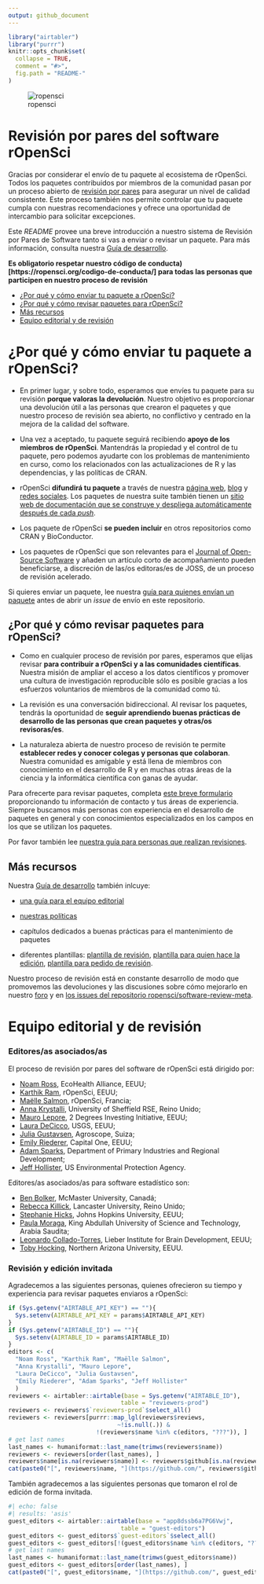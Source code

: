 ```yaml
---
output: github_document
---
```


```r
library("airtabler")
library("purrr")
knitr::opts_chunk$set(
  collapse = TRUE,
  comment = "#>",
  fig.path = "README-"
)
```

![ropensci](icon_lettering_color.png)

# Revisión por pares del software rOpenSci

<!-- README.md se genera a partir de README.Rmd. Por favor, edita ese archivo -->

Gracias por considerar el envío de tu paquete al ecosistema de rOpenSci.
Todos los paquetes contribuidos por miembros de la comunidad pasan por un proceso abierto de [revisión por pares](https://ropensci.org/blog/2017/09/01/nf-softwarereview/) para asegurar un nivel de calidad consistente. 
Este proceso también nos permite controlar que tu paquete cumpla con nuestras recomendaciones y ofrece una oportunidad de intercambio para solicitar excepciones. 

Este *README* provee una breve introducción a nuestro sistema de Revisión por Pares de Software tanto si vas a enviar o revisar un paquete. 
Para más información, consulta nuestra [Guía de desarrollo](https://devdevguide.netlify.app/es/index.es.html).

**Es obligatorio respetar nuestro código de conducta)[https://ropensci.org/codigo-de-conducta/] para todas las personas que participen en nuestro proceso de revisión**

* [¿Por qué y cómo enviar tu paquete a rOpenSci?](#why-submit)
* [¿Por qué y cómo revisar paquetes para rOpenSci?](#why-review)
* [Más recursos](#further)
* [Equipo editorial y de revisión](#editors)

# <a href="#why-submit" name="why-submit"></a>¿Por qué y cómo enviar tu paquete a rOpenSci?

-   En primer lugar, y sobre todo, esperamos que envíes tu paquete para su revisión **porque valoras la devolución**.
    Nuestro objetivo es proporcionar una devolución útil a las personas que crearon el paquetes y que nuestro proceso de revisión sea abierto, no conflictivo y centrado en la mejora de la calidad del software.
    
-   Una vez a aceptado, tu paquete seguirá recibiendo **apoyo de los miembros de rOpenSci**. 
    Mantendrás la propiedad y el control de tu paquete, pero podemos ayudarte con los problemas de mantenimiento en curso, como los relacionados con las actualizaciones de R y las dependencias, y las políticas de CRAN.  

-   rOpenSci **difundirá tu paquete** a través de nuestra [página web](https://ropensci.org/packages/), [blog](https://ropensci.org/blog/) y [redes sociales](https://twitter.com/ropensci). Los paquetes de nuestra suite también tienen un [sitio web de documentación que se construye y despliega automáticamente después de cada _push_](#docsropensci).

-   Los paquete de rOpenSci **se pueden incluir** en otros repositorios como CRAN y BioConductor.

-   Los paquetes de rOpenSci que son relevantes para el [Journal of Open-Source Software](https://joss.theoj.org/) y añaden un artículo corto de acompañamiento pueden beneficiarse, a discreción de las/os editoras/es de JOSS, de un proceso de revisión acelerado.

    
Si quieres enviar un paquete, lee nuestra [guía para quienes envían un paquete](https://devdevguide.netlify.app/es/softwarereview_author.es.html) antes de abrir un *issue* de envío en este repositorio.

## <a href="#why-review" name="why-review"></a>¿Por qué y cómo revisar paquetes para rOpenSci?


-   Como en cualquier proceso de revisión por pares, esperamos que elijas revisar **para contribuir a rOpenSci y a las comunidades científicas**.
    Nuestra misión de ampliar el acceso a los datos científicos y promover una cultura de investigación reproducible sólo es posible gracias a los esfuerzos voluntarios de miembros de la comunidad como tú.

-   La revisión es una conversación bidireccional.
    Al revisar los paquetes, tendrás la oportunidad de **seguir aprendiendo buenas prácticas de desarrollo de las personas que crean paquetes y otras/os revisoras/es**.
-   La naturaleza abierta de nuestro proceso de revisión te permite **establecer redes y conocer colegas y personas que colaboran**. 
    Nuestra comunidad es amigable y está llena de miembros con conocimiento en el desarrollo de R y en muchas otras áreas de la ciencia y la informática científica con ganas de ayudar.

Para ofrecerte para revisar paquetes, completa [este breve formulario](https://ropensci.org/software-reviewer/) proporcionando tu información de contacto y tus áreas de experiencia. 
Siempre buscamos más personas con experiencia en el desarrollo de paquetes en general y con conocimientos especializados en los campos en los que se utilizan los paquetes.
   
Por favor también lee [nuestra guía para personas que realizan revisiones](https://devdevguide.netlify.app/es/softwarereview_reviewer.es.html).

## <a href="#further" name="further"></a>Más recursos

Nuestra [Guía de desarrollo](https://devdevguide.netlify.app/es/index.es.html) también inlcuye:

* [una guía para el equipo editorial](https://devdevguide.netlify.app/es/softwarereview_editor.es.html)

* [nuestras políticas](https://devdevguide.netlify.app/es/softwarereview_policies.es.html)

* capítulos dedicados a buenas prácticas para el mantenimiento de paquetes

* diferentes plantillas: [plantilla de revisión](https://devdevguide.netlify.app/es/reviewtemplate.es.html), [plantilla para quien hace la edición](https://devdevguide.netlify.app/es/editortemplate.es.html), [plantilla para pedido de revisión](https://devdevguide.netlify.app/es/reviewrequesttemplate.es.html). 

Nuestro proceso de revisión está en constante desarrollo de modo que promovemos las devoluciones y las discusiones sobre cómo mejorarlo en nuestro [foro](https://discuss.ropensci.org/) y en [los issues del repositorio ropensci/software-review-meta](https://github.com/ropensci/software-review-meta/issues).

# <a href="#editors" name="editors"></a>Equipo editorial y de revisión

### Editores/as asociados/as

El proceso de revisión por pares del software de rOpenSci está dirigido por:

* [Noam Ross](https://github.com/noamross), EcoHealth Alliance, EEUU;
* [Karthik Ram](https://github.com/karthik), rOpenSci, EEUU;
* [Maëlle Salmon](https://github.com/maelle), rOpenSci, Francia;
* [Anna Krystalli](https://github.com/annakrystalli), University of Sheffield RSE, Reino Unido;
* [Mauro Lepore](https://github.com/maurolepore), 2 Degrees Investing Initiative, EEUU;
* [Laura DeCicco](https://github.com/ldecicco-USGS), USGS, EEUU;
* [Julia Gustavsen](https://github.com/jooolia), Agroscope, Suiza;
* [Emily Riederer](https://github.com/emilyriederer), Capital One, EEUU;
* [Adam Sparks](https://github.com/adamhsparks), Department of Primary Industries and Regional Development;
* [Jeff Hollister](https://github.com/jhollist), US Environmental Protection Agency.

Editores/as asociados/as para software estadístico son:


- [Ben Bolker](https://github.com/bbolker), McMaster University, Canadá;
- [Rebecca Killick](https://github.com/rkillick), Lancaster University, Reino Unido;
- [Stephanie Hicks](https://github.com/stephaniehicks), Johns Hopkins University, EEUU;
- [Paula Moraga](https://github.com/Paula-Moraga), King Abdullah University of Science and Technology, Arabia Saudita;
- [Leonardo Collado-Torres](https://github.com/lcolladotor), Lieber Institute for Brain Development, EEUU;
- [Toby Hocking](https://github.com/tdhock), Northern Arizona University, EEUU.

### Revisión y edición invitada

Agradecemos a las siguientes personas, quienes ofrecieron su tiempo y experiencia para revisar paquetes enviaros a rOpenSci:

```r
if (Sys.getenv("AIRTABLE_API_KEY") == ""){
  Sys.setenv(AIRTABLE_API_KEY = params$AIRTABLE_API_KEY)
}
if (Sys.getenv("AIRTABLE_ID") == ""){
  Sys.setenv(AIRTABLE_ID = params$AIRTABLE_ID)
}
editors <- c(
  "Noam Ross", "Karthik Ram", "Maëlle Salmon",
  "Anna Krystalli", "Mauro Lepore", 
  "Laura DeCicco", "Julia Gustavsen",
  "Emily Riederer", "Adam Sparks", "Jeff Hollister"
  )
reviewers <- airtabler::airtable(base = Sys.getenv("AIRTABLE_ID"), 
                                table = "reviewers-prod")
reviewers <- reviewers$`reviewers-prod`$select_all()
reviewers <- reviewers[purrr::map_lgl(reviewers$reviews, 
                               ~!is.null(.)) & 
                         !(reviewers$name %in% c(editors, "???")), ]
# get last names
last_names <- humaniformat::last_name(trimws(reviewers$name))
reviewers <- reviewers[order(last_names), ]
reviewers$name[is.na(reviewers$name)] <- reviewers$github[is.na(reviewers$name)]
cat(paste0("[", reviewers$name, "](https://github.com/", reviewers$github, ")", collapse = " \U00B7 "))
```

También agradecemos a las siguientes personas que tomaron el rol de edición de forma invitada. 

```r
#| echo: false
#| results: 'asis'
guest_editors <- airtabler::airtable(base = "app8dssb6a7PG6Vwj", 
                                table = "guest-editors")
guest_editors <- guest_editors$`guest-editors`$select_all()
guest_editors <- guest_editors[!(guest_editors$name %in% c(editors, "???")), ]
# get last names
last_names <- humaniformat::last_name(trimws(guest_editors$name))
guest_editors <- guest_editors[order(last_names), ]
cat(paste0("[", guest_editors$name, "](https://github.com/", guest_editors$github, ")", collapse = " \U00B7 "))
```


